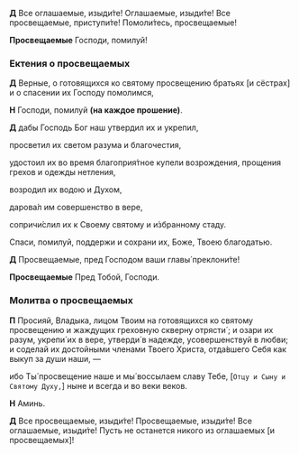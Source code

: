 
**Д** Все оглашаемые, изыди́те! Оглашаемые, изыди́те! Все просвещаемые, приступи́те! Помоли́тесь, просвещаемые!

**Просвещаемые** Господи, помилуй!

### Ектения о просвещаемых

**Д** Верные, о готовящихся ко святому просвещению братьях <R>[</R>и сёстрах<R>]</R> и о спасении их Господу помолимся,

**Н** Господи, помилуй **(на каждое прошение)**.

**Д** дабы Господь Бог наш утвердил их и укрепил,

просветил их светом разума и благочестия,

удостоил их во время благоприя́тное купели возрождения, прощения грехов и одежды нетления,

возродил их водою и Духом,

дарова́л им совершенство в вере,

сопричи́слил их к Своему святому и и́збранному стаду.

Спаси, помилуй, поддержи и сохрани их, Боже, Твоею благодатью.

**Д** Просвещаемые, пред Господом ваши главы́ преклони́те!

**Просвещаемые** Пред Тобой, Господи.

### Молитва о просвещаемых

**П** Просияй, Владыка, лицом Твоим на готовящихся ко святому просвещению и жаждущих греховную скверну отрясти́ <NamesEditorInput type="Оглашаемые" />; и озари их разум, укрепи́ их в вере, утверди́ в надежде, усовершенствуй в любви; и соделай их достойными членами Твоего Христа, отда́вшего Себя как выкуп за души наши, —

ибо Ты́ просвещение наше и мы́ воссылаем славу Тебе, <R>[</R>`Отцу и Сыну и Святому Духу,`<R>]</R> ныне и всегда и во веки веков.

**Н** Аминь.

**Д** Все просвещаемые, изыди́те! Просвещаемые, изыди́те! Все оглашаемые, изыди́те! Пусть не останется никого из оглашаемых <R>[</R>и просвещаемых<R>]</R>!
